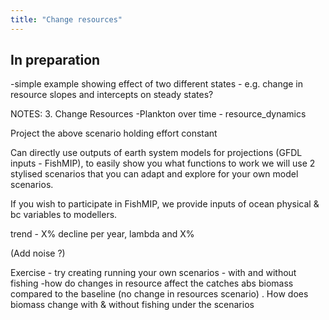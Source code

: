 ```yaml
---
title: "Change resources"
---
```


## In preparation


-simple example showing effect of two different states - e.g. change in resource slopes and intercepts on steady states?


NOTES: 
3. Change Resources 
-Plankton over time - resource_dynamics 

Project the above scenario holding effort constant 

Can directly use outputs of earth system models for projections (GFDL inputs - FishMIP), to easily show you what functions to work we will use 2 stylised scenarios that you can adapt and explore for your own model scenarios.

If you wish to participate in FishMIP, we  provide inputs of ocean physical & bc variables to modellers.

trend - X% decline per year, lambda and X% 

(Add noise ?)

Exercise - try creating  running your own scenarios - with and without fishing -how do changes in resource affect the catches abs biomass compared to the baseline (no change in resources scenario) . How does biomass change with & without fishing under the scenarios 




